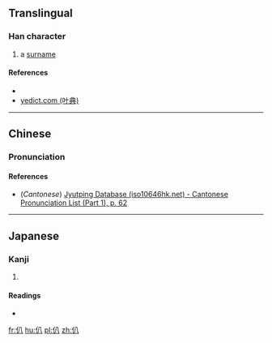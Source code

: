 ==Translingual==

===Han character===
{{Han char|rn=9|rad=人|as=02|sn=4|four=2820<sub>0</sub>|canj=人金 (OC)|ids=⿰[[亻]][[八]]}}

# a [[surname]]

====References====
* {{Han ref|kx=0091.160|dkj=00356|dj=0194.010|hdz=10109.010|uh=4EC8|ud=20168|bh=C954|bd=51540}}
*[http://yedict.com/htm/4E/4EC8.htm yedict.com (叶典)]

----

==Chinese==
{{zh-forms}}

===Pronunciation===
{{zh-pron
|m=bā
|c=baat3
|mc=
|oc=
|ma=
|cat=pn
}}

====References====
*(''Cantonese'') [http://www.iso10646hk.net/jp/document/download.jsp Jyutping Database (iso10646hk.net) - Cantonese Pronunciation List (Part 1), p. 62]

----

==Japanese==

===Kanji===
{{ja-kanji|grade=|rs=人02}}

# {{defn|lang=ja|sort=人02}}

====Readings====
* {{ja-readings|on=[[はつ]] (hatsu), [[はち]] (hachi)|kun=}}

[[fr:仈]]
[[hu:仈]]
[[pl:仈]]
[[zh:仈]]
